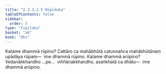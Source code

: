```yaml
---
title: "2.3.2.2.5 Rūpīduka"
tableOfContents: false
sidebar:
  order: 5
type: "tipitaka"
basket: "ab"
book: "dhs"
---
```



<DynamicBreadcrumb />

<Division number="1097" book="dhs">

<Paragraph number="1766" book="dhs">
Katame dhammā rūpino? Cattāro ca mahābhūtā catunnañca mahābhūtānaṃ upādāya rūpaṃ—  ime dhammā rūpino.
</Paragraph>

</Division>
<Division number="1098" book="dhs">

<Paragraph number="1767" book="dhs">
Katame dhammā arūpino? Vedanākkhandho …pe…  viññāṇakkhandho, asaṅkhatā ca dhātu—  ime dhammā arūpino.
</Paragraph>
</Division>